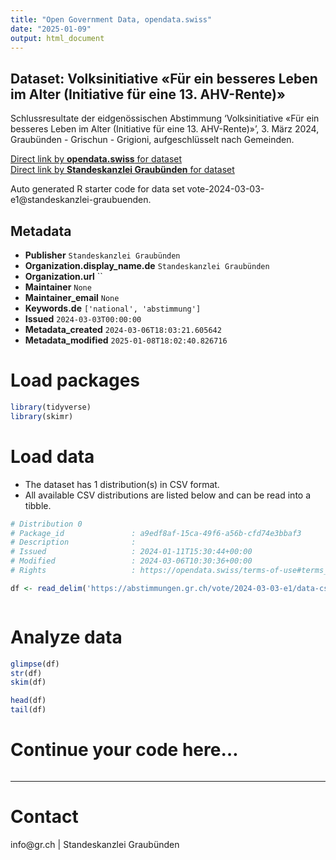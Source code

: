 ```yaml
---
title: "Open Government Data, opendata.swiss"
date: "2025-01-09"
output: html_document
---
```


## Dataset: Volksinitiative «Für ein besseres Leben im Alter (Initiative für eine 13. AHV-Rente)»

Schlussresultate der eidgenössischen Abstimmung 'Volksinitiative «Für ein besseres Leben im Alter (Initiative für eine 13. AHV-Rente)»', 3. März 2024, Graubünden - Grischun - Grigioni, aufgeschlüsselt nach Gemeinden.

[Direct link by **opendata.swiss** for dataset](https://opendata.swiss/de/dataset/volksinitiative-fur-ein-besseres-leben-im-alter-initiative-fur-eine-13-ahv-rente)<br>
[Direct link by **Standeskanzlei Graubünden** for dataset](https://abstimmungen.gr.ch/vote/2024-03-03-e1/data)

Auto generated R starter code for data set vote-2024-03-03-e1@standeskanzlei-graubuenden.

## Metadata

- **Publisher** `Standeskanzlei Graubünden`
- **Organization.display_name.de** `Standeskanzlei Graubünden`
- **Organization.url** ``
- **Maintainer** `None`
- **Maintainer_email** `None`
- **Keywords.de** `['national', 'abstimmung']`
- **Issued** `2024-03-03T00:00:00`
- **Metadata_created** `2024-03-06T18:03:21.605642`
- **Metadata_modified** `2025-01-08T18:02:40.826716`


# Load packages

```r

library(tidyverse)
library(skimr)

```

# Load data

-   The dataset has 1 distribution(s) in CSV format.
-   All available CSV distributions are listed below and can be read into a tibble.

```r

# Distribution 0
# Package_id               : a9edf8af-15ca-49f6-a56b-cfd74e3bbaf3
# Description              : 
# Issued                   : 2024-01-11T15:30:44+00:00
# Modified                 : 2024-03-06T10:30:36+00:00
# Rights                   : https://opendata.swiss/terms-of-use#terms_by

df <- read_delim('https://abstimmungen.gr.ch/vote/2024-03-03-e1/data-csv')



```

# Analyze data

```r

glimpse(df)
str(df)
skim(df)

head(df)
tail(df)

```

# Continue your code here...

```r

```

------------------------------------------------------------------------

# Contact

info@gr.ch | Standeskanzlei Graubünden
